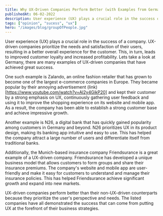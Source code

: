 ```yaml
---
title: Why UX-Driven Companies Perform Better (with Examples from Germany)
publishedAt: 06-02-2022
description: User experience (UX) plays a crucial role in the success of a company, and UX-driven companies in Germany, such as Zalando and N26, demonstrate the benefits of prioritizing the user's perspective and needs.
tags: ["opinion", "sucess", "ux"]
hero: "/images/blog/groupOfPeople.jpg"
---
```


User experience (UX) plays a crucial role in the success of a company. 
UX-driven companies prioritize the needs and satisfaction of their users, resulting in a better overall experience for the customer. 
This, in turn, leads to improved customer loyalty and increased profitability. 
Lets take a look at Germany, there are many examples of UX-driven companies that have achieved great success.

One such example is Zalando, an online fashion retailer that has grown to become one of the largest e-commerce companies in Europe. They became popular by their annoying advertisement (link)[https://www.youtube.com/watch?v=AI2y4GikP20] and kept their customer by a strong emphasis on UX, continuously gathering user feedback and using it to improve the shopping experience on its website and mobile app. As a result, the company has been able to establish a strong customer base and achieve impressive growth.

Another example is N26, a digital bank that has quickly gained popularity among customers in Germany and beyond. N26 prioritizes UX in its product design, making its banking app intuitive and easy to use. This has helped the company attract a large number of users and differentiate itself from traditional banks.

Additionally, the Munich-based insurance company Friendsurance is a great example of a UX-driven company. Friendsurance has developed a unique business model that allows customers to form groups and share their insurance premiums. The company's website and mobile app are user-friendly and make it easy for customers to understand and manage their insurance policies. This has helped Friendsurance achieve significant growth and expand into new markets.

UX-driven companies perform better than their non-UX-driven counterparts because they prioritize the user's perspective and needs. The listed companies have all demonstrated the success that can come from putting UX at the forefront of their business strategies.
